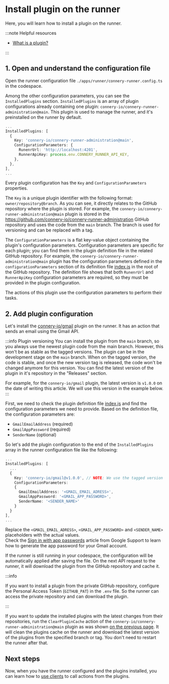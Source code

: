 # Install plugin on the runner

Here, you will learn how to install a plugin on the runner.

:::note Helpful resources

- [What is a plugin?](/docs/introduction/core-concepts#plugin)

:::

## 1. Open and understand the configuration file

Open the runner configuration file `./apps/runner/connery-runner.config.ts` in the codespace.

Among the other configuration parameters, you can see the `InstalledPlugins` section.
`InstalledPlugins` is an array of plugin configurations already containing one plugin: `connery-io/connery-runner-administration@main`.
This plugin is used to manage the runner, and it's preinstalled on the runner by default.

```ts
...
InstalledPlugins: [
  {
    Key: 'connery-io/connery-runner-administration@main',
    ConfigurationParameters: {
      RunenrUrl: 'http://localhost:4201',
      RunnerApiKey: process.env.CONNERY_RUNNER_API_KEY,
    },
  },
],
...
```

Every plugin configuration has the `Key` and `ConfigurationParameters` properties.

The `Key` is a unique plugin identifier with the following format: `owner/repository@branch`.
As you can see, it directly relates to the GitHub repository where the plugin is stored.
For example, the `connery-io/connery-runner-administration@main` plugin is stored
in the https://github.com/connery-io/connery-runner-administration GitHub repository and uses the code from the `main` branch.
The branch is used for versioning and can be replaced with a tag.

The `ConfigurationParameters` is a flat key-value object containing the plugin's configuration parameters.
Configuration parameters are specific for each plugin; you can find them in the plugin definition file in the related GitHub repository.
For example, the `connery-io/connery-runner-administration@main` plugin has the configuration parameters
defined in the `configurationParameters` section of its definition file [index.js](https://github.com/connery-io/connery-runner-administration/blob/main/index.js) in the root of the GitHub repository.
The definition file shows that both `RunenrUrl` and `RunnerApiKey` configuration parameters are required, so they must be provided in the plugin configuration.

The actions of this plugin use the configuration parameters to perform their tasks.

## 2. Add plugin configuration

Let's install the [connery-io/gmail](https://github.com/connery-io/gmail) plugin on the runner.
It has an action that sends an email using the Gmail API.

:::info Plugin versioning
You can install the plugin from the `main` branch, so you always use the newest plugin code from the main branch.
However, this won't be as stable as the tagged versions. The plugin can be in the development stage on the `main` branch.
When on the tagged version, the code is stable, and once the new version tag is released, the code won't be changed anymore for this version.
You can find the latest version of the plugin in it's repository in the "Releases" section.

For example, for the `connery-io/gmail` plugin, the latest version is `v1.0.0` on the date of writing this article.
We will use this version in the example below.
:::

First, we need to check the plugin definition file [index.js](https://github.com/connery-io/gmail/blob/main/index.js) and find the configuration parameters we need to provide.
Based on the definition file, the configuration parameters are:

- `GmailEmailAddress` (required)
- `GmailAppPassword` (required)
- `SenderName` (optional)

So let's add the plugin configuration to the end of the `InstalledPlugins` array in the runner configuration file like the following:

```ts
...
InstalledPlugins: [
  ...
  {
    Key: 'connery-io/gmail@v1.0.0', // NOTE: We use the tagged version v1.0.0 here. However, you can use any other available tagged version or the branch name here.
    ConfigurationParameters:
    {
      GmailEmailAddress: '<GMAIL_EMAIL_ADRESS>',
      GmailAppPassword: '<GMAIL_APP_PASSWORD>',
      SenderName: '<SENDER_NAME>'
    }
  }
],
...
```

Replace the `<GMAIL_EMAIL_ADRESS>`, `<GMAIL_APP_PASSWORD>` and `<SENDER_NAME>` placeholders with the actual values.<br/>
Check the [Sign in with app passwords](https://support.google.com/accounts/answer/185833?hl=en) article from Google Support to learn how to generate the app password for your Gmail account.

If the runner is still running in your codespace, the configuration will be automatically applied after saving the file.
On the next API request to the runner, it will download the plugin from the GitHub repository and cache it.

:::info

If you want to install a plugin from the private GitHub repository, configure the Personal Access Token (`GITHUB_PAT`) in the `.env` file.
So the runner can access the private repository and can download the plugin.

:::

If you want to update the installed plugins with the latest changes from their repositories,
run the `ClearPluginCache` action of the `connery-io/connery-runner-administration@main` plugin as was shown [on the previous page](/docs/quick-start/set-up-runner#run-action-using-api).
It will clean the plugins cache on the runner and download the latest version of the plugins from the specified branch or tag.
You don't need to restart the runner after that.

## Next steps

Now, when you have the runner configured and the plugins installed, you can learn how to [use clients](/docs/quick-start/use-clients-to-call-actions) to call actions from the plugins.
